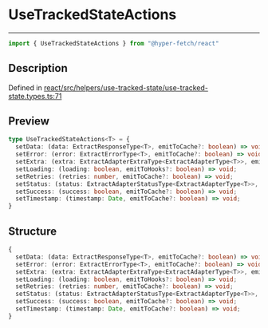 

# UseTrackedStateActions

<div class="api-docs__separator" data-reactroot="">

---

</div><div class="api-docs__import" data-reactroot="">

```ts
import { UseTrackedStateActions } from "@hyper-fetch/react"
```

</div><div class="api-docs__section">

## Description

</div><div class="api-docs__description"><span class="api-docs__do-not-parse">



</span></div><p class="api-docs__definition">

Defined in [react/src/helpers/use-tracked-state/use-tracked-state.types.ts:71](https://github.com/BetterTyped/hyper-fetch/blob/c3e2c45/packages/react/src/helpers/use-tracked-state/use-tracked-state.types.ts#L71)

</p><div class="api-docs__section">

## Preview

</div><div class="api-docs__preview type">

```ts
type UseTrackedStateActions<T> = {
  setData: (data: ExtractResponseType<T>, emitToCache?: boolean) => void; 
  setError: (error: ExtractErrorType<T>, emitToCache?: boolean) => void; 
  setExtra: (extra: ExtractAdapterExtraType<ExtractAdapterType<T>>, emitToCache?: boolean) => void; 
  setLoading: (loading: boolean, emitToHooks?: boolean) => void; 
  setRetries: (retries: number, emitToCache?: boolean) => void; 
  setStatus: (status: ExtractAdapterStatusType<ExtractAdapterType<T>>, emitToCache?: boolean) => void; 
  setSuccess: (success: boolean, emitToCache?: boolean) => void; 
  setTimestamp: (timestamp: Date, emitToCache?: boolean) => void; 
}
```

</div><div class="api-docs__section">

## Structure

</div><div class="api-docs__returns">

```ts
{
  setData: (data: ExtractResponseType<T>, emitToCache?: boolean) => void;
  setError: (error: ExtractErrorType<T>, emitToCache?: boolean) => void;
  setExtra: (extra: ExtractAdapterExtraType<ExtractAdapterType<T>>, emitToCache?: boolean) => void;
  setLoading: (loading: boolean, emitToHooks?: boolean) => void;
  setRetries: (retries: number, emitToCache?: boolean) => void;
  setStatus: (status: ExtractAdapterStatusType<ExtractAdapterType<T>>, emitToCache?: boolean) => void;
  setSuccess: (success: boolean, emitToCache?: boolean) => void;
  setTimestamp: (timestamp: Date, emitToCache?: boolean) => void;
}
```

</div>